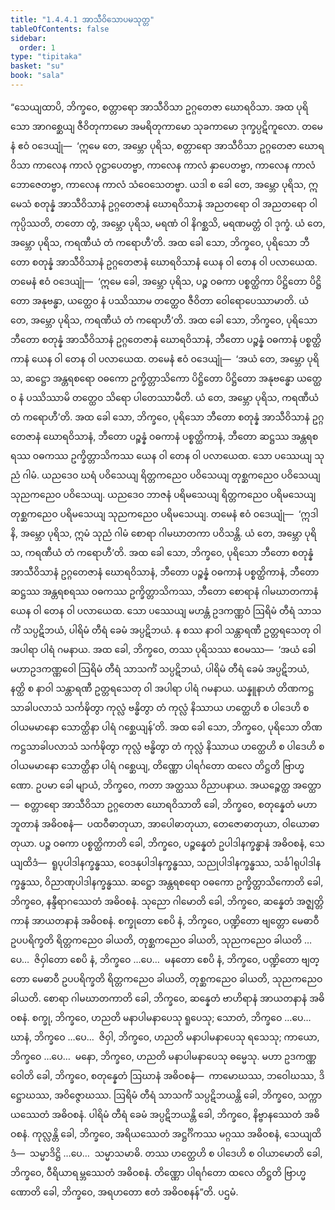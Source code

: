 ```yaml
---
title: "1.4.4.1 အာသီဝိသောပမသုတ္တ"
tableOfContents: false
sidebar:
  order: 1
type: "tipitaka"
basket: "su"
book: "sala"
---
```



<DynamicBreadcrumb />

<Division number="238" book="sala">

<Paragraph number="1000" book="sala">
“သေယျထာပိ, ဘိက္ခဝေ, စတ္တာရော အာသီဝိသာ ဥဂ္ဂတေဇာ ဃောရဝိသာ. အထ ပုရိသော အာဂစ္ဆေယျ ဇီဝိတုကာမော အမရိတုကာမော သုခကာမော ဒုက္ခပ္ပဋိကူလော. တမေနံ ဧဝံ ဝဒေယျုံ—  ‘ဣမေ တေ, အမ္ဘော ပုရိသ, စတ္တာရော အာသီဝိသာ ဥဂ္ဂတေဇာ ဃောရဝိသာ ကာလေန ကာလံ ဝုဋ္ဌာပေတဗ္ဗာ, ကာလေန ကာလံ နှာပေတဗ္ဗာ, ကာလေန ကာလံ ဘောဇေတဗ္ဗာ, ကာလေန ကာလံ သံဝေသေတဗ္ဗာ. ယဒါ စ ခေါ တေ, အမ္ဘော ပုရိသ, ဣမေသံ စတုန္နံ အာသီဝိသာနံ ဥဂ္ဂတေဇာနံ ဃောရဝိသာနံ အညတရော ဝါ အညတရော ဝါ ကုပ္ပိဿတိ, တတော တွံ, အမ္ဘော ပုရိသ, မရဏံ ဝါ နိဂစ္ဆသိ, မရဏမတ္တံ ဝါ ဒုက္ခံ. ယံ တေ, အမ္ဘော ပုရိသ, ကရဏီယံ တံ ကရောဟီ’တိ.
</Paragraph>

<Paragraph number="1001" book="sala">
အထ ခေါ သော, ဘိက္ခဝေ, ပုရိသော ဘီတော စတုန္နံ အာသီဝိသာနံ ဥဂ္ဂတေဇာနံ ဃောရဝိသာနံ ယေန ဝါ တေန ဝါ ပလာယေထ. တမေနံ ဧဝံ ဝဒေယျုံ—  ‘ဣမေ ခေါ, အမ္ဘော ပုရိသ, ပဉ္စ ဝဓကာ ပစ္စတ္ထိကာ ပိဋ္ဌိတော ပိဋ္ဌိတော အနုဗန္ဓာ, ယတ္ထေဝ နံ ပဿိဿာမ တတ္ထေဝ ဇီဝိတာ ဝေါရောပေဿာမာတိ. ယံ တေ, အမ္ဘော ပုရိသ, ကရဏီယံ တံ ကရောဟီ’တိ.
</Paragraph>

<Paragraph number="1002" book="sala">
အထ ခေါ သော, ဘိက္ခဝေ, ပုရိသော ဘီတော စတုန္နံ အာသီဝိသာနံ ဥဂ္ဂတေဇာနံ ဃောရဝိသာနံ, ဘီတော ပဉ္စန္နံ ဝဓကာနံ ပစ္စတ္ထိကာနံ ယေန ဝါ တေန ဝါ ပလာယေထ. တမေနံ ဧဝံ ဝဒေယျုံ—  ‘အယံ တေ, အမ္ဘော ပုရိသ, ဆဋ္ဌော အန္တရစရော ဝဓကော ဥက္ခိတ္တာသိကော ပိဋ္ဌိတော ပိဋ္ဌိတော အနုဗန္ဓော ယတ္ထေဝ နံ ပဿိဿာမိ တတ္ထေဝ သိရော ပါတေဿာမီတိ. ယံ တေ, အမ္ဘော ပုရိသ, ကရဏီယံ တံ ကရောဟီ’တိ.
</Paragraph>

<Paragraph number="1003" book="sala">
အထ ခေါ သော, ဘိက္ခဝေ, ပုရိသော ဘီတော စတုန္နံ အာသီဝိသာနံ ဥဂ္ဂတေဇာနံ ဃောရဝိသာနံ, ဘီတော ပဉ္စန္နံ ဝဓကာနံ ပစ္စတ္ထိကာနံ, ဘီတော ဆဋ္ဌဿ အန္တရစရဿ ဝဓကဿ ဥက္ခိတ္တာသိကဿ ယေန ဝါ တေန ဝါ ပလာယေထ. သော ပဿေယျ သုညံ ဂါမံ. ယညဒေဝ ဃရံ ပဝိသေယျ ရိတ္တကညေဝ ပဝိသေယျ တုစ္ဆကညေဝ ပဝိသေယျ သုညကညေဝ ပဝိသေယျ. ယညဒေဝ ဘာဇနံ ပရိမသေယျ ရိတ္တကညေဝ ပရိမသေယျ တုစ္ဆကညေဝ ပရိမသေယျ သုညကညေဝ ပရိမသေယျ. တမေနံ ဧဝံ ဝဒေယျုံ—  ‘ဣဒါနိ, အမ္ဘော ပုရိသ, ဣမံ သုညံ ဂါမံ စောရာ ဂါမဃာတကာ ပဝိသန္တိ. ယံ တေ, အမ္ဘော ပုရိသ, ကရဏီယံ တံ ကရောဟီ’တိ.
</Paragraph>

<Paragraph number="1004" book="sala">
အထ ခေါ သော, ဘိက္ခဝေ, ပုရိသော ဘီတော စတုန္နံ အာသီဝိသာနံ ဥဂ္ဂတေဇာနံ ဃောရဝိသာနံ, ဘီတော ပဉ္စန္နံ ဝဓကာနံ ပစ္စတ္ထိကာနံ, ဘီတော ဆဋ္ဌဿ အန္တရစရဿ ဝဓကဿ ဥက္ခိတ္တာသိကဿ, ဘီတော စောရာနံ ဂါမဃာတကာနံ ယေန ဝါ တေန ဝါ ပလာယေထ. သော ပဿေယျ မဟန္တံ ဥဒကဏ္ဏဝံ ဩရိမံ တီရံ သာသင်္ကံ သပ္ပဋိဘယံ, ပါရိမံ တီရံ ခေမံ အပ္ပဋိဘယံ. န စဿ နာဝါ သန္တာရဏီ ဥတ္တရသေတု ဝါ အပါရာ ပါရံ ဂမနာယ. အထ ခေါ, ဘိက္ခဝေ, တဿ ပုရိသဿ ဧဝမဿ—  ‘အယံ ခေါ မဟာဥဒကဏ္ဏဝေါ ဩရိမံ တီရံ သာသင်္ကံ သပ္ပဋိဘယံ, ပါရိမံ တီရံ ခေမံ အပ္ပဋိဘယံ, နတ္ထိ စ နာဝါ သန္တာရဏီ ဥတ္တရသေတု ဝါ အပါရာ ပါရံ ဂမနာယ. ယန္နူနာဟံ တိဏကဋ္ဌသာခါပလာသံ သင်္ကဍ္ဎိတွာ ကုလ္လံ ဗန္ဓိတွာ တံ ကုလ္လံ နိဿာယ ဟတ္ထေဟိ စ ပါဒေဟိ စ ဝါယမမာနော သောတ္ထိနာ ပါရံ ဂစ္ဆေယျန်’တိ.
</Paragraph>

<Paragraph number="1005" book="sala">
အထ ခေါ သော, ဘိက္ခဝေ, ပုရိသော တိဏကဋ္ဌသာခါပလာသံ သင်္ကဍ္ဎိတွာ ကုလ္လံ ဗန္ဓိတွာ တံ ကုလ္လံ နိဿာယ ဟတ္ထေဟိ စ ပါဒေဟိ စ ဝါယမမာနော သောတ္ထိနာ ပါရံ ဂစ္ဆေယျ, တိဏ္ဏော ပါရင်္ဂတော ထလေ တိဋ္ဌတိ ဗြာဟ္မဏော.
</Paragraph>

<Paragraph number="1006" book="sala">
ဥပမာ ခေါ မျာယံ, ဘိက္ခဝေ, ကတာ အတ္ထဿ ဝိညာပနာယ. အယဉ္စေတ္ထ အတ္ထော—  စတ္တာရော အာသီဝိသာ ဥဂ္ဂတေဇာ ဃောရဝိသာတိ ခေါ, ဘိက္ခဝေ, စတုန္နေတံ မဟာဘူတာနံ အဓိဝစနံ—  ပထဝီဓာတုယာ, အာပေါဓာတုယာ, တေဇောဓာတုယာ, ဝါယောဓာတုယာ.
</Paragraph>

<Paragraph number="1007" book="sala">
ပဉ္စ ဝဓကာ ပစ္စတ္ထိကာတိ ခေါ, ဘိက္ခဝေ, ပဉ္စန္နေတံ ဥပါဒါနက္ခန္ဓာနံ အဓိဝစနံ, သေယျထိဒံ—  ရူပုပါဒါနက္ခန္ဓဿ, ဝေဒနုပါဒါနက္ခန္ဓဿ, သညုပါဒါနက္ခန္ဓဿ, သင်္ခါရုပါဒါနက္ခန္ဓဿ, ဝိညာဏုပါဒါနက္ခန္ဓဿ.
</Paragraph>

<Paragraph number="1008" book="sala">
ဆဋ္ဌော အန္တရစရော ဝဓကော ဥက္ခိတ္တာသိကောတိ ခေါ, ဘိက္ခဝေ, နန္ဒီရာဂဿေတံ အဓိဝစနံ.
</Paragraph>

<Paragraph number="1009" book="sala">
သုညော ဂါမောတိ ခေါ, ဘိက္ခဝေ, ဆန္နေတံ အဇ္ဈတ္တိကာနံ အာယတနာနံ အဓိဝစနံ. စက္ခုတော စေပိ နံ, ဘိက္ခဝေ, ပဏ္ဍိတော ဗျတ္တော မေဓာဝီ ဥပပရိက္ခတိ ရိတ္တကညေဝ ခါယတိ, တုစ္ဆကညေဝ ခါယတိ, သုညကညေဝ ခါယတိ …ပေ…  ဇိဝှါတော စေပိ နံ, ဘိက္ခဝေ …ပေ…  မနတော စေပိ နံ, ဘိက္ခဝေ, ပဏ္ဍိတော ဗျတ္တော မေဓာဝီ ဥပပရိက္ခတိ ရိတ္တကညေဝ ခါယတိ, တုစ္ဆကညေဝ ခါယတိ, သုညကညေဝ ခါယတိ.
</Paragraph>

<Paragraph number="1010" book="sala">
စောရာ ဂါမဃာတကာတိ ခေါ, ဘိက္ခဝေ, ဆန္နေတံ ဗာဟိရာနံ အာယတနာနံ အဓိဝစနံ. စက္ခု, ဘိက္ခဝေ, ဟညတိ မနာပါမနာပေသု ရူပေသု; သောတံ, ဘိက္ခဝေ …ပေ…  ဃာနံ, ဘိက္ခဝေ …ပေ…  ဇိဝှါ, ဘိက္ခဝေ, ဟညတိ မနာပါမနာပေသု ရသေသု; ကာယော, ဘိက္ခဝေ …ပေ…  မနော, ဘိက္ခဝေ, ဟညတိ မနာပါမနာပေသု ဓမ္မေသု.
</Paragraph>

<Paragraph number="1011" book="sala">
မဟာ ဥဒကဏ္ဏဝေါတိ ခေါ, ဘိက္ခဝေ, စတုန္နေတံ ဩဃာနံ အဓိဝစနံ—  ကာမောဃဿ, ဘဝေါဃဿ, ဒိဋ္ဌောဃဿ, အဝိဇ္ဇောဃဿ.
</Paragraph>

<Paragraph number="1012" book="sala">
ဩရိမံ တီရံ သာသင်္ကံ သပ္ပဋိဘယန္တိ ခေါ, ဘိက္ခဝေ, သက္ကာယဿေတံ အဓိဝစနံ.
</Paragraph>

<Paragraph number="1013" book="sala">
ပါရိမံ တီရံ ခေမံ အပ္ပဋိဘယန္တိ ခေါ, ဘိက္ခဝေ, နိဗ္ဗာနဿေတံ အဓိဝစနံ.
</Paragraph>

<Paragraph number="1014" book="sala">
ကုလ္လန္တိ ခေါ, ဘိက္ခဝေ, အရိယဿေတံ အဋ္ဌင်္ဂိကဿ မဂ္ဂဿ အဓိဝစနံ, သေယျထိဒံ—  သမ္မာဒိဋ္ဌိ …ပေ…  သမ္မာသမာဓိ.
</Paragraph>

<Paragraph number="1015" book="sala">
တဿ ဟတ္ထေဟိ စ ပါဒေဟိ စ ဝါယာမောတိ ခေါ, ဘိက္ခဝေ, ဝီရိယာရမ္ဘဿေတံ အဓိဝစနံ.
</Paragraph>

<Paragraph number="1016" book="sala">
တိဏ္ဏော ပါရင်္ဂတော ထလေ တိဋ္ဌတိ ဗြာဟ္မဏောတိ ခေါ, ဘိက္ခဝေ, အရဟတော ဧတံ အဓိဝစနန်”တိ.

</Paragraph>
</Division>

<Paragraph number="1017" type="center" book="sala">
ပဌမံ.
</Paragraph>